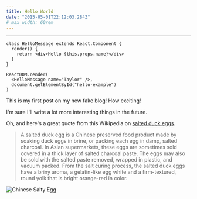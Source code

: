 ```yaml
---
title: Hello World
date: "2015-05-01T22:12:03.284Z"
# max_width: 60rem
---
```



<Counter />

---

<JsonTree data={data} />

```jsx{1,4-6}
class HelloMessage extends React.Component {
  render() {
    return <div>Hello {this.props.name}</div>
  }
}

ReactDOM.render(
  <HelloMessage name="Taylor" />,
  document.getElementById("hello-example")
)
```

This is my first post on my new fake blog! How exciting!

I'm sure I'll write a lot more interesting things in the future.

Oh, and here's a great quote from this Wikipedia on
[salted duck eggs](http://en.wikipedia.org/wiki/Salted_duck_egg).

> A salted duck egg is a Chinese preserved food product made by soaking duck
> eggs in brine, or packing each egg in damp, salted charcoal. In Asian
> supermarkets, these eggs are sometimes sold covered in a thick layer of salted
> charcoal paste. The eggs may also be sold with the salted paste removed,
> wrapped in plastic, and vacuum packed. From the salt curing process, the
> salted duck eggs have a briny aroma, a gelatin-like egg white and a
> firm-textured, round yolk that is bright orange-red in color.

![Chinese Salty Egg](./salty_egg.jpg)

